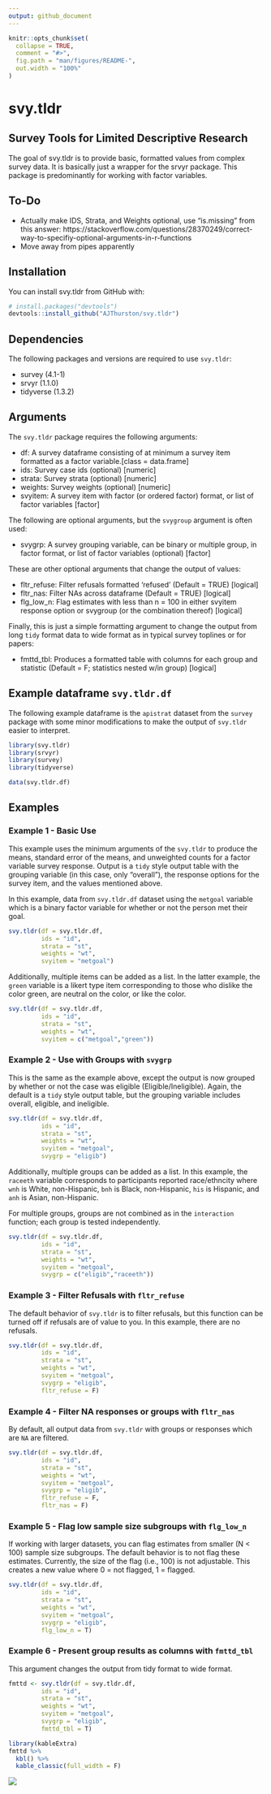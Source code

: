 ```yaml
---
output: github_document
---
```


<!-- README.md is generated from README.Rmd. Please edit that file -->

```r
knitr::opts_chunk$set(
  collapse = TRUE,
  comment = "#>",
  fig.path = "man/figures/README-",
  out.width = "100%"
)
```

# svy.tldr
## Survey Tools for Limited Descriptive Research

<!-- badges: start -->
<!-- badges: end -->

The goal of svy.tldr is to provide basic, formatted values from complex survey data.  It is basically just a wrapper for the srvyr package.  This package is predominantly for working with factor variables.  

## To-Do
* Actually make IDS, Strata, and Weights optional, use "is.missing" from this answer: https://stackoverflow.com/questions/28370249/correct-way-to-specifiy-optional-arguments-in-r-functions  
* Move away from pipes apparently

## Installation

You can install svy.tldr from GitHub with:

``` r
# install.packages("devtools")
devtools::install_github("AJThurston/svy.tldr")
```

## Dependencies

The following packages and versions are required to use `svy.tldr`:

* survey (4.1-1)
* srvyr (1.1.0)
* tidyverse (1.3.2)

## Arguments

The `svy.tldr` package requires the following arguments:

* df: A survey dataframe consisting of at minimum a survey item formatted as a factor variable.[class = data.frame]
* ids: Survey case ids (optional) [numeric]
* strata: Survey strata (optional) [numeric]
* weights: Survey weights (optional) [numeric]
* svyitem: A survey item with factor (or ordered factor) format, or list of factor variables [factor]

The following are optional arguments, but the `svygroup` argument is often used:

* svygrp: A survey grouping variable, can be binary or multiple group, in factor format, or list of factor variables (optional) [factor]

These are other optional arguments that change the output of values:

* fltr_refuse: Filter refusals formatted 'refused' (Default = TRUE) [logical]
* fltr_nas: Filter NAs across dataframe (Default = TRUE) [logical]
* flg_low_n: Flag estimates with less than n = 100 in either svyitem response option or svygroup (or the combination thereof) [logical]

Finally, this is just a simple formatting argument to change the output from long `tidy` format data to wide format as in typical survey toplines or for papers:

* fmttd_tbl: Produces a formatted table with columns for each group and statistic (Default = F; statistics nested w/in group) [logical]

## Example dataframe `svy.tldr.df`

The following example dataframe is the `apistrat` dataset from the `survey` package with some minor modifications to make the output of `svy.tldr` easier to interpret. 

```r
library(svy.tldr)
library(srvyr)
library(survey)
library(tidyverse)

data(svy.tldr.df)
```

## Examples

### Example 1 - Basic Use
This example uses the minimum arguments of the `svy.tldr` to produce the means, standard error of the means, and unweighted counts for a factor variable survey response.  Output is a `tidy` style output table with the grouping variable (in this case, only "overall"), the response options for the survey item, and the values mentioned above.

In this example, data from `svy.tldr.df` dataset using the `metgoal` variable which is a binary factor variable for whether or not the person met their goal. 
```r
svy.tldr(df = svy.tldr.df,
         ids = "id",
         strata = "st",
         weights = "wt",
         svyitem = "metgoal")
```
Additionally, multiple items can be added as a list.  In the latter example, the `green` variable is a likert type item corresponding to those who dislike the color green, are neutral on the color, or like the color.

```r
svy.tldr(df = svy.tldr.df,
         ids = "id",
         strata = "st",
         weights = "wt",
         svyitem = c("metgoal","green"))
```


### Example 2 - Use with Groups with `svygrp`
This is the same as the example above, except the output is now grouped by whether or not the case was eligible (Eligible/Ineligible).  Again, the default is a `tidy` style output table, but the grouping variable includes overall, eligible, and ineligible.

```r
svy.tldr(df = svy.tldr.df,
         ids = "id",
         strata = "st",
         weights = "wt",
         svyitem = "metgoal",
         svygrp = "eligib")
```
Additionally, multiple groups can be added as a list.  In this example, the `raceeth` variable corresponds to participants reported race/ethncity where `wnh` is White, non-Hispanic, `bnh` is Black, non-Hispanic, `his` is Hispanic, and `anh` is Asian, non-Hispanic.

For multiple groups, groups are not combined as in the `interaction` function; each group is tested independently.
```r
svy.tldr(df = svy.tldr.df,
         ids = "id",
         strata = "st",
         weights = "wt",
         svyitem = "metgoal",
         svygrp = c("eligib","raceeth"))
```

### Example 3 - Filter Refusals with `fltr_refuse`
The default behavior of `svy.tldr` is to filter refusals, but this function can be turned off if refusals are of value to you.  In this example, there are no refusals.

```r
svy.tldr(df = svy.tldr.df,
         ids = "id",
         strata = "st",
         weights = "wt",
         svyitem = "metgoal",
         svygrp = "eligib",
         fltr_refuse = F)
```

### Example 4 - Filter NA responses or groups with `fltr_nas`
By default, all output data from `svy.tldr` with groups or responses which are `NA` are filtered.  

```r
svy.tldr(df = svy.tldr.df,
         ids = "id",
         strata = "st",
         weights = "wt",
         svyitem = "metgoal",
         svygrp = "eligib",
         fltr_refuse = F,
         fltr_nas = F)
```

### Example 5 - Flag low sample size subgroups with `flg_low_n`
If working with larger datasets, you can flag estimates from smaller (N < 100) sample size subgroups.  The default behavior is to not flag these estimates.  Currently, the size of the flag (i.e., 100) is not adjustable.  This creates a new value where 0 = not flagged, 1 = flagged.

```r
svy.tldr(df = svy.tldr.df,
         ids = "id",
         strata = "st",
         weights = "wt",
         svyitem = "metgoal",
         svygrp = "eligib",
         flg_low_n = T)
```

### Example 6 - Present group results as columns with `fmttd_tbl`
This argument changes the output from tidy format to wide format.

```r
fmttd <- svy.tldr(df = svy.tldr.df,
         ids = "id",
         strata = "st",
         weights = "wt",
         svyitem = "metgoal",
         svygrp = "eligib",
         fmttd_tbl = T)

library(kableExtra)
fmttd %>%
  kbl() %>%
  kable_classic(full_width = F)
```
![](https://github.com/AJThurston/svy.tldr/blob/main/man/figures/ex6.PNG)
